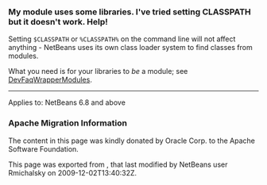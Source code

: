 <!--

    Licensed to the Apache Software Foundation (ASF) under one
    or more contributor license agreements.  See the NOTICE file
    distributed with this work for additional information
    regarding copyright ownership.  The ASF licenses this file
    to you under the Apache License, Version 2.0 (the
    "License"); you may not use this file except in compliance
    with the License.  You may obtain a copy of the License at

      http://www.apache.org/licenses/LICENSE-2.0

    Unless required by applicable law or agreed to in writing,
    software distributed under the License is distributed on an
    "AS IS" BASIS, WITHOUT WARRANTIES OR CONDITIONS OF ANY
    KIND, either express or implied.  See the License for the
    specific language governing permissions and limitations
    under the License.

-->

===My module uses some libraries. I've tried setting CLASSPATH but it doesn't work. Help!===

Setting <tt>$CLASSPATH</tt> or <tt>%CLASSPATH%</tt> on the command line will not affect anything -
NetBeans uses its own class loader system to find classes from modules.

What you need is for your libraries to ''be'' a module; see [[DevFaqWrapperModules | DevFaqWrapperModules]].

----

Applies to: NetBeans 6.8 and above

===Apache Migration Information===

The content in this page was kindly donated by Oracle Corp. to the
Apache Software Foundation.

This page was exported from , 
that last modified by NetBeans user Rmichalsky 
on 2009-12-02T13:40:32Z.

